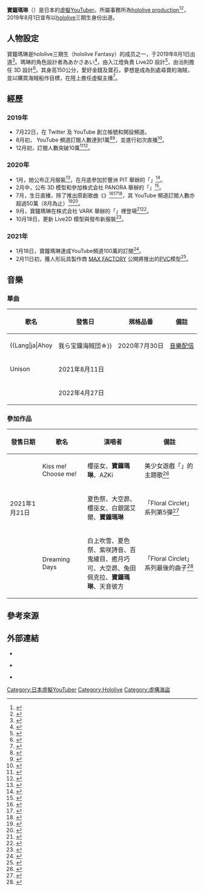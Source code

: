 {{Infobox YouTube personality
|name=寶鐘瑪琳
|image=Houshou_marine.png
|imagesize=300px
|birth_date=7月30日
|occupation=[[虛擬YouTuber|虛擬YouTuber]]
|Origin=[[日本|日本]]
|height=150公分
|channel_display_name={{Lang|ja|Marine Ch. 宝鐘マリン}}
|channel_url=UCCzUftO8KOVkV4wQG1vkUvg
|years_active = 2019年8月1日－
|pseudonym=船長
|genre=[[電子遊戲|電子遊戲]]、[[音樂|音樂]]、[[聊天|聊天]]
|subscribers=193萬
|subscriber_date=2022年6月21日
|views=353,334,748次
|view_date=2022年6月21日
|associated_acts=[[hololive|hololive]]
|silver_button=yes
|silver_year=2019
|gold_button=yes
|gold_year=2021
|diamond_button=no
|diamond_year=
|ruby_button=no
|ruby_year=
|stats_update=2021年9月4日
|expand=yes
}}

'''寶鐘瑪琳'''（{{jpn|j=宝鐘マリン|hg=ほうしょう まりん|rm=Houshou Marin}}）是日本的[[虛擬YouTuber|虛擬YouTuber]]。所屬事務所為[[hololive_production|hololive production]]<ref name="cover_official_website">{{Cite web|url=https://cover-corp.com|title=カバー株式会社|website=公式ウェブサイト|access-date=2021-09-09|archive-date=2019-07-10|archive-url=https://web.archive.org/web/20190710021321/https://cover-corp.com/|dead-url=no}}</ref><ref name="hololive_member">{{Cite web|url=https://www.hololive.tv/member|title=所属タレント|website=公式ウェブサイト|access-date=2020-11-20|archive-date=2019-01-15|archive-url=https://web.archive.org/web/20190115023305/https://www.hololive.tv/member|dead-url=no}}</ref>，2019年8月1日宣布以[[hololive|hololive]]三期生身份出道。

== 人物設定 ==
寶鐘瑪琳是hololive三期生（hololive Fantasy）的成员之一，于2019年8月1日出道<ref name="debut">{{Cite web|title=新人VTuber「不知火フレア」「白銀ノエル」「宝鐘マリン」がホロライブ3期生としてデビュー決定！|url=https://prtimes.jp/main/html/rd/p/000000102.000030268.html|accessdate=2021-04-20|date=2019年8月1日|publisher=PR Times|dead-url=no|archive-date=2019年8月1日|archive-url=https://web.archive.org/web/20190801143602/https://prtimes.jp/main/html/rd/p/000000102.000030268.html}}</ref>。瑪琳的角色設計者為あかさあい<ref>{{Cite web|title=あかさあい@ﾎﾛｹｯﾄお疲れ様でした(@AkasaAi)|url=https://twitter.com/AkasaAi|website=Twitter|accessdate=2020-11-20|language=ja|archive-date=2021-03-13|archive-url=https://web.archive.org/web/20210313120242/https://twitter.com/AkasaAi|dead-url=no}}</ref>，由入江燈負責 Live2D 設計<ref>{{Cite web|title=入江燈🐤(@tou_ilie)|url=https://twitter.com/tou_ilie|website=Twitter|accessdate=2020-11-20|language=ja|archive-date=2021-01-14|archive-url=https://web.archive.org/web/20210114011403/https://twitter.com/tou_ilie|dead-url=no}}</ref>，由治則擔任 3D 設計<ref>{{Cite web|title=由治(@yuuji_777)|url=https://twitter.com/yuuji_777|website=Twitter|accessdate=2020-11-20|language=ja|archive-date=2020-11-03|archive-url=https://web.archive.org/web/20201103075910/https://twitter.com/yuuji_777|dead-url=no}}</ref>。其身高150公分，愛好金錢及寶石，夢想是成為到處尋寶的海賊，並以購買海賊船作目標，在陸上擔任虛擬主播<ref>{{Cite news|url=https://dengekionline.com/articles/26045/|title=ホロライブ所属VTuber宝鐘マリンさんの3Dお披露目配信日が決定！|publisher=電擊ONLINE（[[電擊文庫|電擊文庫]]、[[電擊文庫MAGAZINE|電擊文庫MAGAZINE]]）|date=2020-02-13|accessdate=2021-02-20|language=ja}}</ref>。

== 經歷 ==
=== 2019年 ===
* 7月22日，在 Twitter 及 YouTube 創立帳號和開設頻道。
* 8月初， YouTube 頻道訂閱人數達到1萬<ref>{{Citation|title=宝鐘マリン（Twitter ID：@houshoumarine）- 2019/08/01|url=https://twitter.com/houshoumarine/status/1156838771255476229|website=Twitter|accessdate=2020-11-20|language=ja|archive-date=2020-02-09|archive-url=https://web.archive.org/web/20200209010502/https://twitter.com/houshoumarine/status/1156838771255476229|dead-url=no}}</ref><ref>{{Citation|title=宝鐘マリン（Twitter ID：@houshoumarine）- 2019/08/09 |url=https://twitter.com/houshoumarine/status/1159804684799901696|website=Twitter|accessdate=2020-11-20|language=ja}}</ref>，並進行初次直播<ref>{{Citation|title=【#宝鐘マリン初配信】はじめまして、マリン船長です。【ホロライブ/新人Vtuber】|url=https://www.youtube.com/watch?v=xmcncA-dWFc|website=YouTube|accessdate=2020-11-20|language=ja|archive-date=2021-02-15|archive-url=https://web.archive.org/web/20210215163247/https://www.youtube.com/watch?v=xmcncA-dWFc|dead-url=no}}</ref>。
* 12月初，訂閱人數突破10萬<ref>{{Citation|title=宝鐘マリン（Twitter ID：@houshoumarine）- 2019/10/24|url=https://twitter.com/houshoumarine/status/1187384936644280326|website=Twitter|accessdate=2020-11-20|language=ja|archive-date=2019-10-24|archive-url=https://web.archive.org/web/20191024153658/https://twitter.com/houshoumarine/status/1187384936644280326|dead-url=no}}</ref><ref>{{Citation|title=宝鐘マリン（Twitter ID：@houshoumarine）- 2019/12/02|url=https://twitter.com/houshoumarine/status/1201390910786789376|website=Twitter|accessdate=2020-11-20|language=ja|archive-date=2019-12-02|archive-url=https://web.archive.org/web/20191202065235/https://twitter.com/houshoumarine/status/1201390910786789376|dead-url=no}}</ref>。

=== 2020年 ===
* 1月，她公布正月服裝<ref>{{Citation|title=【#ホロライブ正月衣装】はじめての新衣装💘船長の女の部分をごらんください👼【ホロライブ/宝鐘マリン】|url=https://www.youtube.com/watch?v=J11Lcu6mxwI|website=YouTube|accessdate=2020-11-17|language=ja|archive-date=2021-01-15|archive-url=https://web.archive.org/web/20210115193856/https://www.youtube.com/watch?v=J11Lcu6mxwI|dead-url=no}}</ref>，在月底參加於豐洲 PIT 舉辦的「{{Lang|ja|hololive 1st fes.『ノンストップ・ストーリー』}}」<ref>{{Cite web|url=https://prtimes.jp/main/html/rd/p/000000214.000030268.html|title=hololive 1st Fes. 『ノンストップ・ストーリー』@20/1/24 豊洲PIT - 超満員の豊洲PITで開催、VTuberグループホロライブ初の全体ライブ！|website=株式会社PRTIMES|accessdate=2020-11-17|language=ja|archive-date=2020-08-23|archive-url=https://web.archive.org/web/20200823151152/https://prtimes.jp/main/html/rd/p/000000214.000030268.html|dead-url=no}}</ref>。
* 2月中，公布 3D 模型和參加株式会社 PANORA 舉辦的「{{Lang|ja|会える！ 話せる！ VTuberおしゃべりフェス on バレンタイン ホロライブ編}}」<ref>{{Citation|title=2/16に「会える！ 話せる！ VTuberおしゃべりフェス on バレンタイン ホロライブ編」を開催|url=https://panora.tokyo/archives/4430|website=株式会社PANORAPRO|accessdate=2020-11-20|language=ja|archive-date=2020-09-29|archive-url=https://web.archive.org/web/20200929112029/https://panora.tokyo/archives/4430|dead-url=no}}</ref>。
* 7月，生日直播，除了推出原創歌曲《{{Lang|ja|我ら宝鐘海賊団☆}}》<ref>{{Citation|title=【#宝鐘マリン生誕祭】3D!!重大発表＆お披露目!!お祝いしてもらえるかな🎶【ホロライブ】|url=https://www.youtube.com/watch?v=lD436tEFXLc|website=YouTube|accessdate=2020-11-20|language=ja|archive-date=2020-11-05|archive-url=https://web.archive.org/web/20201105000902/https://www.youtube.com/watch?v=lD436tEFXLc|dead-url=no}}</ref><ref>{{Citation|title=【歌ってみた】50万人いくまで歌う🎶burst into song！【ホロライブ/宝鐘マリン】|url=https://www.youtube.com/watch?v=uMzLXQ6xMJc|website=YouTube|accessdate=2020-11-20|language=ja|archive-date=2020-12-14|archive-url=https://web.archive.org/web/20201214034417/https://www.youtube.com/watch?v=uMzLXQ6xMJc|dead-url=no}}</ref><ref>{{Cite web|url=https://www.nownews.com/news/5621589|title=1000萬次的Ahoy！hololive寶鐘瑪琳原創曲突破千萬觀看|website=[[NOWnews今日新聞|NOWnews今日新聞]]|language=zh-tw|date=2021-07-06|accessdate=2022-05-31|archive-date=2022-05-31|archive-url=https://web.archive.org/web/20220531065110/https://www.nownews.com/news/5621589|dead-url=no}}</ref>，其 YouTube 頻道訂閱人數亦超過50萬（8月為止）<ref>{{Citation|title=宝鐘マリン（Twitter ID：@houshoumarine）- 2020/02/24|url=https://twitter.com/houshoumarine/status/1231950363537760257|website=Twitter|accessdate=2020-11-20|language=ja|archive-date=2021-01-20|archive-url=https://web.archive.org/web/20210120125723/https://twitter.com/houshoumarine/status/1231950363537760257|dead-url=no}}</ref><ref>{{Citation|title=【歌ってみた】４０万人見届けるために歌い続ける【ホロライブ/宝鐘マリン】|url=https://www.youtube.com/watch?v=TWAfYHZDY30|website=YouTube|accessdate=2020-11-20|language=ja|archive-date=2020-06-18|archive-url=https://web.archive.org/web/20200618110138/https://www.youtube.com/watch?v=TWAfYHZDY30&gl=US&hl=en|dead-url=no}}</ref>。
* 9月，寶鐘瑪琳在株式会社 VARK 舉辦的「{{Lang|ja|VARK Presents. hololive Virtual LIVE series in VARK『Cinderella switch ～ふたりでみるホロライブ～』vol.1}}」裡登場<ref>{{Citation|title=「VR LIVE『Cinderella switch ～ふたりでみるホロライブ～』」が開催決定！|url=https://prtimes.jp/main/html/rd/p/000000041.000032796.html|website=株式会社PRTIMES|accessdate=2020-11-20|language=ja|archive-date=2020-11-28|archive-url=https://web.archive.org/web/20201128170738/https://prtimes.jp/main/html/rd/p/000000041.000032796.html|dead-url=no}}</ref><ref>{{Citation|title=hololive Virtual LIVE series in VARK『Cinderella switch ～ふたりでみるホロライブ～』|url=https://lp.vark.co.jp/futaride_miru_hololive|website=株式会社VARK|accessdate=2020-11-20|language=ja|archive-date=2020-11-28|archive-url=https://web.archive.org/web/20201128172429/https://lp.vark.co.jp/futaride_miru_hololive/|dead-url=no}}</ref>。
* 10月18日，更新 Live2D 模型與發布新服裝<ref>{{Citation|title=【新衣装お披露目】キツくない、しかも発表付き！【ホロライブ/宝鐘マリン】|url=https://www.youtube.com/watch?v=uaZ7qh4HAzc|website=YouTube|accessdate=2020-11-20|language=ja|archive-date=2021-01-18|archive-url=https://web.archive.org/web/20210118134230/https://www.youtube.com/watch?v=uaZ7qh4HAzc|dead-url=no}}</ref>。

=== 2021年 ===
* 1月18日，寶鐘瑪琳達成YouTube頻道100萬的訂閱<ref>{{Cite news|url=https://game.ettoday.net/article/1902212.htm|title=跟著船長大喊「Ahoy」 寶鐘瑪琳成Hololive旗下第六位百萬訂閱Vtuber|publisher=[[ETtoday新聞雲|ETtoday新聞雲]]|date=2021-01-19|accessdate=2022-05-31|language=zh-tw|archive-date=2022-05-31|archive-url=https://web.archive.org/web/20220531065516/https://game.ettoday.net/article/1902212.htm|dead-url=no}}</ref>。
* 2月11日初，獲人形玩具製作商 [[MAX_FACTORY|MAX FACTORY]] 公開將推出的[[PVC|PVC]]模型<ref>{{Cite news|url=https://hobby.dengeki.com/event/1183306/|title=宝鐘マリンの大迫力なスケールフィギュア原型が初展示！ホロライブ三期生のfigma化発表、兎田ぺこら、初音ミク原型も！【ワンホビ32速報レポート】ボカロ＆VTuber編|publisher=電擊Hobby Web（[[角川集團|角川集團]]）|date=2021-02-11|accessdate=2021-02-20|language=ja|archive-date=2021-02-19|archive-url=https://web.archive.org/web/20210219120034/https://hobby.dengeki.com/event/1183306/|dead-url=no}}</ref>。

== 音樂 ==
=== 單曲 ===
{| class="sortable wikitable" style="font-size:small"
! 歌名
! 發售日
! 規格品番
! 備註
|-
| {{Lang|ja|Ahoy!! 我ら宝鐘海賊団☆}}
| 2020年7月30日
| style="text-align:center" | [[音樂配信|音樂配信]]
|第2回VTuber樂曲大賞 樂曲部門第5位<ref name="v_mud">{{cite web|url=https://panora.tokyo/archives/14764|title=第2回VTuber楽曲大賞開催　楽曲部門1位はホロライブ・星街すいせい「NEXT COLOR PLANET」|accessdate=2020-12-04|date=2020-12-04|work=PANORA|archive-date=2021-01-31|archive-url=https://web.archive.org/web/20210131052705/https://panora.tokyo/archives/14764|dead-url=no}}</ref>
|-
| Unison
| 2021年8月11日
| 
|
|-
|{{Lang|ja|マリン出航！！}}
|2022年4月27日
|
|
|}

=== 參加作品 ===
{| class="sortable wikitable" style="font-size:small"
! 發售日期
! 歌名
! class="unsortable" style="width:30%;" | 演唱者
! class="unsortable" | 備註
|-
| {{nobr|2020年11月27日}}
| Kiss me! Choose me!
| 櫻巫女、'''寶鐘瑪琳'''、AZKi
| 美少女遊戲「{{Lang|ja|アイキス2}}」的主題歌<ref>{{Cite news|title=ホロライブ所属VTuberが美少女ゲームのOP・EDテーマに参加！|date=2020-08-27|url=https://www.moguravr.com/hololive-aikiss2-theme-song/|newspaper=MoguLive|accessdate=2021-07-04|archive-date=2021-07-09|archive-url=https://web.archive.org/web/20210709182838/https://www.moguravr.com/hololive-aikiss2-theme-song/|dead-url=no}}</ref>
|-
|2021年1月21日
|{{Lang|ja|でいり～だいあり～！}}
|夏色祭、大空昴、櫻巫女、白銀諾艾爾、'''寶鐘瑪琳'''
|「Floral Circlet」系列第5彈<ref>{{Cite news|title=ホロライブ連続リリース第5弾は夏色まつり、宝鐘マリンら5人が歌う新曲|date=2021-01-20|newspaper=音楽ナタリー|url=https://natalie.mu/music/news/413122|accessdate=2021-07-04|archive-date=2021-04-14|archive-url=https://web.archive.org/web/20210414015535/https://natalie.mu/music/news/413122|dead-url=no}}</ref>
|-
|{{Nobr|2021年2月11日}}
|Dreaming Days
|白上吹雪、夏色祭、紫咲詩音、百鬼綾目、癒月巧可、大空昴、兔田佩克拉、'''寶鐘瑪琳'''、天音彼方
|「Floral Circlet」系列最後的曲子<ref>{{Cite news|title=白上フブキ、兎田ぺこら、宝鐘マリンら9人が歌う「Dreaming Days」配信|date=2021-02-09|newspaper=音楽ナタリー|url=https://natalie.mu/music/news/415685|accessdate=2021-07-04|archive-date=2021-07-09|archive-url=https://web.archive.org/web/20210709182917/https://natalie.mu/music/news/415685|dead-url=no}}</ref>
|}

== 參考來源 ==
{{Reflist|2}}

== 外部連結 ==
* {{YouTube|channel=UCCzUftO8KOVkV4wQG1vkUvg|{{Lang|ja|Marine Ch. 宝鐘マリン}}}}
* {{Twitter|houshoumarine}} {{Wayback|url=https://twitter.com/houshoumarine |date=20210305184108 }}
* [https://hololive.hololivepro.com/talents/houshou-marine/ {{Lang|ja|hololive production 所属タレント 宝鐘マリン}}] {{Wayback|url=https://hololive.hololivepro.com/talents/houshou-marine/ |date=20210830105456 }}

{{hololive}}
{{虛擬YouTuber}}

[[Category:日本虛擬YouTuber|Category:日本虛擬YouTuber]]
[[Category:Hololive|Category:Hololive]]
[[Category:虛構海盜|Category:虛構海盜]]